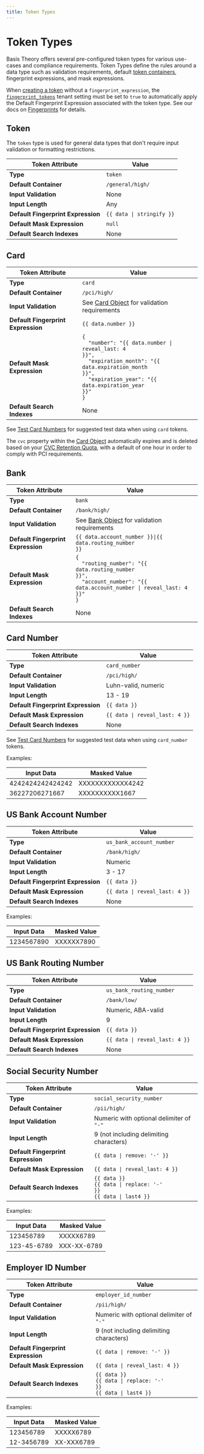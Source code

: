 ```yaml
---
title: Token Types
---
```



# Token Types

Basis Theory offers several pre-configured token types for various use-cases and compliance requirements.
Token Types define the rules around a data type such as validation requirements, default
[token containers](/docs/concepts/what-are-containers),
fingerprint expressions, and mask expressions.

When [creating a token](/docs/api/tokens#create-token) without a `fingerprint_expression`, the
[`fingerprint_tokens`](/docs/api/tenants/#tenant-settings-object) tenant setting must be set to `true`
to automatically apply the Default Fingerprint Expression associated with the token type.
See our docs on [Fingerprints](/docs/expressions/fingerprints) for details.

## Token

The `token` type is used for general data types that don't require input validation or formatting restrictions.

| Token Attribute                    | Value                                      |
|------------------------------------|--------------------------------------------|
| **Type**                           | `token`                                    |
| **Default Container**              | `/general/high/`                           |
| **Input Validation**               | None                                       |
| **Input Length**                   | Any                                        |
| **Default Fingerprint Expression** | <code>\{\{ data &#124; stringify }}</code> |
| **Default Mask Expression**        | `null`                                     |
| **Default Search Indexes**         | None                                       |

## Card

| Token Attribute                    | Value                                                                                                                                                                                                                               |
|------------------------------------|-------------------------------------------------------------------------------------------------------------------------------------------------------------------------------------------------------------------------------------|
| **Type**                           | `card`                                                                                                                                                                                                                              |
| **Default Container**              | `/pci/high/`                                                                                                                                                                                                                        |
| **Input Validation**               | See [Card Object](/docs/api/tokens#card-object) for validation requirements                                                                                                                                                         |
| **Default Fingerprint Expression** | `{{ data.number }}`                                                                                                                                                                                                                 |
| **Default Mask Expression**        | <code>\{<br/>&nbsp;&nbsp;"number": "\{\{ data.number &#124; reveal_last: 4 }}",<br/>&nbsp;&nbsp;"expiration_month": "\{\{ data.expiration_month }}",<br/>&nbsp;&nbsp;"expiration_year": "\{\{ data.expiration_year }}"<br/>}</code> |
| **Default Search Indexes**         | None                                                                                                                                                                                                                                |

See [Test Card Numbers](/docs/api/testing#card-numbers) for suggested test data when using `card` tokens.

The `cvc` property within the [Card Object](/docs/api/tokens#card-object) automatically expires and is deleted based on your [CVC Retention Quota](/docs/api/rate-limits#default-quotas), with a default of one hour in order to comply with PCI requirements.

<CvcTtlInfoAlert />

## Bank

| Token Attribute                    | Value                                                                                                                                                                        |
|------------------------------------|------------------------------------------------------------------------------------------------------------------------------------------------------------------------------|
| **Type**                           | `bank`                                                                                                                                                                       |
| **Default Container**              | `/bank/high/`                                                                                                                                                                |
| **Input Validation**               | See [Bank Object](/docs/api/tokens#bank-object) for validation requirements                                                                                                  |
| **Default Fingerprint Expression** | <code>\{\{ data.account_number }}&#124;\{\{ data.routing_number }}</code>                                                                                                    |
| **Default Mask Expression**        | <code>\{<br/>&nbsp;&nbsp;"routing_number": "\{\{ data.routing_number }}",<br/>&nbsp;&nbsp;"account_number": "\{\{ data.account_number &#124; reveal_last: 4 }}"<br/>}</code> |
| **Default Search Indexes**         | None                                                                                                                                                                         |

## Card Number

| Token Attribute                    | Value                                           |
|------------------------------------|-------------------------------------------------|
| **Type**                           | `card_number`                                   |
| **Default Container**              | `/pci/high/`                                    |
| **Input Validation**               | Luhn-valid, numeric                             |
| **Input Length**                   | 13 - 19                                         |
| **Default Fingerprint Expression** | `{{ data }}`                                    |
| **Default Mask Expression**        | <code>\{\{ data &#124; reveal_last: 4 }}</code> |
| **Default Search Indexes**         | None                                            |

See [Test Card Numbers](/docs/api/testing#card-numbers) for suggested test data when using `card_number` tokens.

Examples:

| Input Data       | Masked Value     |
|------------------|------------------|
| 4242424242424242 | XXXXXXXXXXXX4242 |
| 36227206271667   | XXXXXXXXXX1667   |

## US Bank Account Number

| Token Attribute                    | Value                                           |
|------------------------------------|-------------------------------------------------|
| **Type**                           | `us_bank_account_number`                        |
| **Default Container**              | `/bank/high/`                                   |
| **Input Validation**               | Numeric                                         |
| **Input Length**                   | 3 - 17                                          |
| **Default Fingerprint Expression** | `{{ data }}`                                    |
| **Default Mask Expression**        | <code>\{\{ data &#124; reveal_last: 4 }}</code> |
| **Default Search Indexes**         | None                                            |

Examples:

| Input Data | Masked Value |
|------------|--------------|
| 1234567890 | XXXXXX7890   |

## US Bank Routing Number

| Token Attribute                    | Value                                           |
|------------------------------------|-------------------------------------------------|
| **Type**                           | `us_bank_routing_number`                        |
| **Default Container**              | `/bank/low/`                                    |
| **Input Validation**               | Numeric, ABA-valid                              |
| **Input Length**                   | 9                                               |
| **Default Fingerprint Expression** | `{{ data }}`                                    |
| **Default Mask Expression**        | <code>\{\{ data &#124; reveal_last: 4 }}</code> |
| **Default Search Indexes**         | None                                            |

## Social Security Number

| Token Attribute                    | Value                                                                                                                  |
|------------------------------------|------------------------------------------------------------------------------------------------------------------------|
| **Type**                           | `social_security_number`                                                                                               |
| **Default Container**              | `/pii/high/`                                                                                                           |
| **Input Validation**               | Numeric with optional delimiter of `"-"`                                                                               |
| **Input Length**                   | 9 (not including delimiting characters)                                                                                |
| **Default Fingerprint Expression** | <code>\{\{ data &#124; remove: '-' }}</code>                                                                           |
| **Default Mask Expression**        | <code>\{\{ data &#124; reveal_last: 4 }}</code>                                                                        |
| **Default Search Indexes**         | <code>\{\{ data }}</code><br/><code>\{\{ data &#124; replace: '-' }}</code><br/><code>\{\{ data &#124; last4 }}</code> |

Examples:

| Input Data  | Masked Value |
|-------------|--------------|
| 123456789   | XXXXX6789    |
| 123-45-6789 | XXX-XX-6789  |

## Employer ID Number

| Token Attribute                    | Value                                                                                                                  |
|------------------------------------|------------------------------------------------------------------------------------------------------------------------|
| **Type**                           | `employer_id_number`                                                                                                   |
| **Default Container**              | `/pii/high/`                                                                                                           |
| **Input Validation**               | Numeric with optional delimiter of `"-"`                                                                               |
| **Input Length**                   | 9 (not including delimiting characters)                                                                                |
| **Default Fingerprint Expression** | <code>\{\{ data &#124; remove: '-' }}</code>                                                                           |
| **Default Mask Expression**        | <code>\{\{ data &#124; reveal_last: 4 }}</code>                                                                        |
| **Default Search Indexes**         | <code>\{\{ data }}</code><br/><code>\{\{ data &#124; replace: '-' }}</code><br/><code>\{\{ data &#124; last4 }}</code> |

Examples:

| Input Data | Masked Value |
|------------|--------------|
| 123456789  | XXXXX6789    |
| 12-3456789 | XX-XXX6789   |
